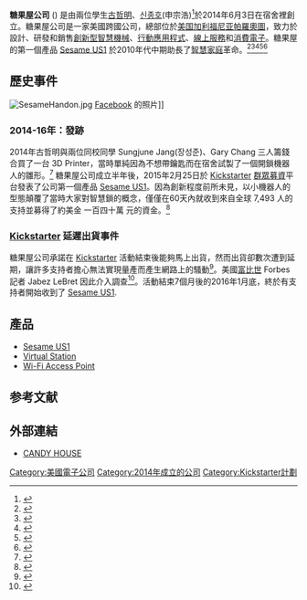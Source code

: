 {{noteTA
|1=zh-cn:斯坦福; zh-sg:斯坦福; zh-tw:史丹佛; zh-hk:史丹福; zh-mo:史丹福;
}}
{{Infobox company
| name = 糖果屋公司
| name_en = {{URL|https://candyhouse.co|CANDY HOUSE, Inc.}}
| logo = 
| logo_size = 100
| logo_caption = 
| image = File:CANDY HOUSE 2015.png
| image_size = 200
| image_caption = 
| type = 
| native_name = 
| native_name_lang = 
| other_name = 
| traded_as = 
| com_code = 
| ROC_UBN = 
| fate = 
| predecessor = 
| successor = 
| foundation = 2014年6月3日
| ceased = 
| defunct = 
| location = {{USA}}119 University Ave., Palo Alto City, CA 94301
| locations = 
| area_served = 全球
| founder = [[古哲明|古哲明]]、[[신종호|신종호]](申宗浩)
| chairman = 
| vice_chairman = 
| president = 
| MD = 
| GM = 
| CEO = 
| COO = 
| CFO = 
| CMO = 
| CD = 
| key_people = 
| industry = 
| products = 
| services = 
| revenue = 
| operating_income = 
| net_income = 
| aum = 
| assets = 
| equity = 
| owner = 
| num_employees = 
| parent = 
| divisions = 
| subsidy = 
| homepage = {{URL|https://candyhouse.co}}
| zip_code = 
| telephone_no = 
| slogan = 
| capital = 
| market_value = 
| P/E_ratio = 
| earnings_per_share = 
| net_asset_value = 
| accounting_period = 
| major_shareholder = 
| footnotes = 
}}

'''糖果屋公司''' ({{lang-en|'''CANDY HOUSE, Inc.'''}}) 是由兩位{{link|史丹佛大學}}學生[[古哲明|古哲明]]、[[신종호|신종호]](申宗浩)<ref>{{cite web|title=HANDS ON: SESAME SMART LOCK|url=http://www.digitaltrends.com/home/sesame-smart-lock-hands-on|publisher=Digital Trends|date=April 27, 2015|accessdate=2017-02-05|archive-date=2017-02-06|archive-url=https://web.archive.org/web/20170206105731/http://www.digitaltrends.com/home/sesame-smart-lock-hands-on/|dead-url=no}}</ref>於2014年6月3日在宿舍裡創立。糖果屋公司是一家美國跨國公司，總部位於[[美国|美国]][[加利福尼亚|加利福尼亚]][[帕羅奧圖|帕羅奧圖]]，致力於設計、研發和銷售[[創新型智慧機械|創新型智慧機械]]、[[行動應用程式|行動應用程式]]、[[線上服務|線上服務]]和[[消費電子|消費電子]]。糖果屋的第一個產品 [[Sesame_US1|Sesame US1]] 於2010年代中期助長了[[智慧家庭|智慧家庭]]革命。<ref>{{cite web|title=Sesame's smart door lock lets you in with a simple knock|url=https://www.engadget.com/2015/02/25/sesame-smart-door-lock|publisher=Engadget|date=February 25, 2015|accessdate=2017-02-05|archive-date=2017-02-06|archive-url=https://web.archive.org/web/20170206103611/https://www.engadget.com/2015/02/25/sesame-smart-door-lock/|dead-url=no}}</ref><ref>{{cite web|title=Sesame is one of the cheapest smart locks you can buy|url=http://www.theverge.com/2015/4/3/8337683/sesame-smart-lock-kickstarter-cheap-hands-on|publisher=The Verge|date=April 3, 2015|accessdate=2017-02-05|archive-date=2017-02-06|archive-url=https://web.archive.org/web/20170206022027/http://www.theverge.com/2015/4/3/8337683/sesame-smart-lock-kickstarter-cheap-hands-on|dead-url=no}}</ref><ref>{{cite web|title=Sesame kickstarts some new competition for August|url=https://www.cnet.com/products/sesame-smart-lock/preview|publisher=CNET|date=February 25, 2015|deadurl=yes|archiveurl=https://web.archive.org/web/20170206021924/https://www.cnet.com/products/sesame-smart-lock/preview/|archivedate=2017年2月6日|df=}}</ref><ref>{{cite web|title=Open Sesame: Gadget Turns Lock Into Smart Lock in Seconds|url=http://www.nbcnews.com/tech/gadgets/open-sesame-gadget-turns-lock-smart-lock-seconds-n312886|publisher=NBC NEWS|date=February 25, 2015|accessdate=2017-02-05|archive-date=2017-02-05|archive-url=https://web.archive.org/web/20170205191307/http://www.nbcnews.com/tech/gadgets/open-sesame-gadget-turns-lock-smart-lock-seconds-n312886|dead-url=no}}</ref><ref>{{cite web|title=New 'smart lock' lets user ditch keys - and open their door with a knock|url=https://uk.news.yahoo.com/new--smart-lock--lets-user-ditch-keys---and-open-their-door-with-a-knock-145407440.html|publisher=YAHOO NEWS|date=February 27, 2015|accessdate=2017-02-05|archive-date=2017-02-05|archive-url=https://web.archive.org/web/20170205183613/https://uk.news.yahoo.com/new--smart-lock--lets-user-ditch-keys---and-open-their-door-with-a-knock-145407440.html|dead-url=no}}</ref>

== 歷史事件 ==

[[File:SesameHandon.jpg|thumb]] [[Facebook|Facebook]] 的照片]]

=== 2014-16年：發跡 ===
2014年古哲明與兩位同校同學 Sungjune Jang(장성준)、Gary Chang 三人籌錢合買了一台 3D Printer，當時單純因為不想帶鑰匙而在宿舍試製了一個開鎖機器人的雛形。<ref>{{cite web|title=Stanford grad student raises funds for Kickstarter project|url=http://www.stanforddaily.com/2015/04/01/stanford-grad-student-raises-funds-for-kickstarter-project/|publisher=The Stanford Daily|date=April 1, 2015|accessdate=2017-02-05|archive-date=2017-02-06|archive-url=https://web.archive.org/web/20170206103719/http://www.stanforddaily.com/2015/04/01/stanford-grad-student-raises-funds-for-kickstarter-project/|dead-url=no}}</ref>
糖果屋公司成立半年後，2015年2月25日於 [[Kickstarter|Kickstarter]] [[群眾募資|群眾募資]]平台發表了公司第一個產品 [[Sesame_US1|Sesame US1]]。因為創新程度前所未見，以小機器人的型態顛覆了當時大家對智慧鎖的概念，僅僅在60天內就收到來自全球 7,493 人的支持並募得了約美金 一百四十萬 元的資金。<ref>{{cite web|title=Kickstarter Sesame Campaign|url=https://www.kickstarter.com/projects/1425492550/sesame-your-key-reinvented|publisher=Kickstarter PBC|date=February 25, 2015|accessdate=2017-02-05|archive-date=2017-02-05|archive-url=https://web.archive.org/web/20170205181710/https://www.kickstarter.com/projects/1425492550/sesame-your-key-reinvented|dead-url=no}}</ref>

=== [[Kickstarter|Kickstarter]] 延遲出貨事件 ===
糖果屋公司承諾在 [[Kickstarter|Kickstarter]] 活動結束後能夠馬上出貨，然而出貨卻數次遭到延期，讓許多支持者擔心無法實現量產而產生網路上的騷動<ref>{{cite web|title=Sesame Smart Lock Missing Ship Date, Backers Get Restless|url=http://nextmarket.co/blogs/smarthomeweekly/44794241-sesame-smart-lock-missing-ship-date-backers-get-restless|publisher=NEXTMARKET|date=September 17, 2015|accessdate=2017-02-05|archive-date=2017-02-06|archive-url=https://web.archive.org/web/20170206022050/http://nextmarket.co/blogs/smarthomeweekly/44794241-sesame-smart-lock-missing-ship-date-backers-get-restless|dead-url=no}}</ref>。美國[[富比世|富比世]] Forbes 記者 Jabez LeBret 因此介入調查<ref>{{cite web|title=With Corporate Communications, Expectations Trump Intent|url=http://www.forbes.com/sites/jabezlebret/2015/12/10/with-corporate-communications-expectations-trump-intent|publisher=Forbes Inc.|date=December 10, 2015|accessdate=2017-02-05|archive-date=2017-02-06|archive-url=https://web.archive.org/web/20170206110759/http://www.forbes.com/sites/jabezlebret/2015/12/10/with-corporate-communications-expectations-trump-intent/|dead-url=no}}</ref>。活動結束7個月後的2016年1月底，終於有支持者開始收到了 [[Sesame_US1|Sesame US1]].

== 產品 ==
{{See|Sesame系列}}
* [[Sesame_US1|Sesame US1]]
* [[Virtual_Station|Virtual Station]]
* [[Wi-Fi_Access_Point|Wi-Fi Access Point]]

== 参考文献 ==
{{commonscat|Sesame Smart Lock}}
{{Reflist}}

== 外部連結 ==
*{{en}}[https://candyhouse.co CANDY HOUSE] {{Wayback|url=https://candyhouse.co/ |date=20200529025805 }}

[[Category:美國電子公司|Category:美國電子公司]]
[[Category:2014年成立的公司|Category:2014年成立的公司]]
[[Category:Kickstarter計劃|Category:Kickstarter計劃]]